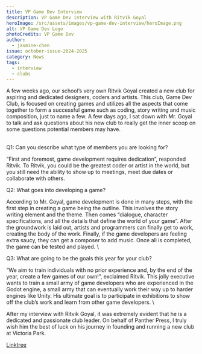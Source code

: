 ```yaml
---
title: VP Game Dev Interview
description: VP Game Dev interview with Ritvik Goyal
heroImage: /src/assets/images/vp-game-dev-interview/heroImage.png
alt: VP Game Dev Logo
photoCredits: VP Game Dev
author:
  - jasmine-chen
issue: october-issue-2024-2025
category: News
tags:
  - interview
  - clubs
---
```

A few weeks ago, our school’s very own Ritvik Goyal created a new club for aspiring and dedicated designers, coders and artists. This club, Game Dev Club, is focused on creating games and utilizes all the aspects that come together to form a successful game such as coding, story writing and music composition, just to name a few. A few days ago, I sat down with Mr. Goyal to talk and ask questions about his new club to really get the inner scoop on some questions potential members may have.

\
Q1: Can you describe what type of members you are looking for? 



“First and foremost, game development requires dedication”, responded Ritvik. To Ritvik, you could be the greatest coder or artist in the world, but you still need the ability to show up to meetings, meet due dates or collaborate with others. 



Q2: What goes into developing a game?



According to Mr. Goyal, game development is done in many steps, with the first step in creating a game being the outline. This involves the story writing element and the theme. Then comes “dialogue, character specifications, and all the details that define the world of your game”. After the groundwork is laid out, artists and programmers can finally get to work, creating the body of the work. Finally, if the game developers are feeling extra saucy, they can get a composer to add music. Once all is completed, the game can be tested and played. \


Q3: What are going to be the goals this year for your club?



“We aim to train individuals with no prior experience and, by the end of the year, create a few games of our own!”, exclaimed Ritvik. This jolly executive wants to train a small army of game developers who are experienced in the Godot engine, a small army that can eventually work their way up to harder engines like Unity. His ultimate goal is to participate in exhibitions to show off the club’s work and learn from other game developers. \


After my interview with Ritvik Goyal, it was extremely evident that he is a dedicated and passionate club leader. On behalf of Panther Press, I truly wish him the best of luck on his journey in founding and running a new club at Victoria Park. 

[Linktree](www.linktr.ee/vpgamedev)
